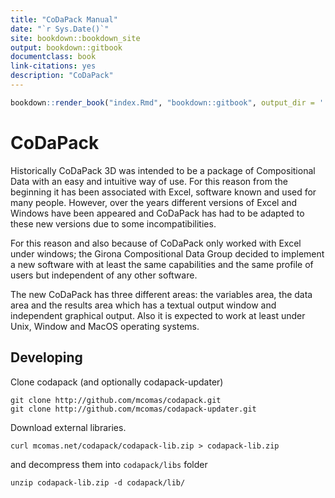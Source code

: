 ```yaml
--- 
title: "CoDaPack Manual"
date: "`r Sys.Date()`"
site: bookdown::bookdown_site
output: bookdown::gitbook
documentclass: book
link-citations: yes
description: "CoDaPack"
---
```


```r
bookdown::render_book("index.Rmd", "bookdown::gitbook", output_dir = '.')
```

# CoDaPack

Historically CoDaPack 3D was intended to be a package of Compositional 
Data with an easy and intuitive way of use. For this reason from the 
beginning it has been associated with Excel, software known and used 
for many people. However, over the years different versions of Excel 
and Windows have been appeared and CoDaPack has had to be adapted to 
these new versions due to some incompatibilities.

For this reason and also because of CoDaPack only worked with Excel under 
windows; the Girona Compositional Data Group decided to implement a new 
software with at least the same capabilities and the same profile of users 
but independent of any other software.

The new CoDaPack has three different areas: the variables area, the data 
area and the results area which has a textual output window and independent 
graphical output. Also it is expected to work at least under Unix, Window 
and MacOS operating systems.

## Developing

Clone codapack (and optionally codapack-updater)

```
git clone http://github.com/mcomas/codapack.git
git clone http://github.com/mcomas/codapack-updater.git
```

Download external libraries.

```
curl mcomas.net/codapack/codapack-lib.zip > codapack-lib.zip
```

and decompress them into `codapack/libs` folder

```
unzip codapack-lib.zip -d codapack/lib/
```

